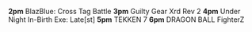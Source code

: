 **2pm** BlazBlue: Cross Tag Battle
**3pm** Guilty Gear Xrd Rev 2
**4pm** Under Night In-Birth Exe: Late[st]
**5pm** TEKKEN 7
**6pm** DRAGON BALL FighterZ
